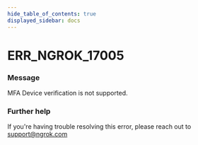 ```yaml
---
hide_table_of_contents: true
displayed_sidebar: docs
---
```



# ERR_NGROK_17005

### Message

MFA Device verification is not supported.

<ErrorDetails error="err_ngrok_17005" />

### Further help

If you're having trouble resolving this error, please reach out to [support@ngrok.com](mailto:support@ngrok.com?subject=Help%20with%20ERR_NGROK_17005)

